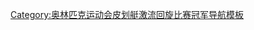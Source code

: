 {{Navbox
| name = 奥林匹克运动会皮划艇激流回旋比赛男子单人划艇冠军
| title  = [[File:Olympic rings.svg|30px]] [[奧林匹克運動會輕艇獎牌得主列表 (男子)|奥林匹克运动会皮划艇激流回旋比赛男子单人划艇冠军]]
| titlestyle = background:gold;
| listclass = hlist
| list1 = 
* [[Canoeing at the 1972 Summer Olympics – Men's slalom C-1|1972]]：{{flagIOCathlete|[[赖因哈德·艾本]]|GDR|1972年夏季}}
* [[Canoeing at the 1992 Summer Olympics – Men's slalom C-1|1992]]：{{flagIOCathlete|[[卢卡什·波勒特]]|TCH|1992年夏季}}
* [[Canoeing at the 1996 Summer Olympics – Men's slalom C-1|1996]]：{{flagIOCathlete|[[米哈尔·马尔季坎]]|SVK|1996年夏季}}
* [[Canoeing at the 2000 Summer Olympics – Men's slalom C-1|2000]]：{{flagIOCathlete|[[托尼·埃斯坦盖]]|FRA|2000年夏季}}
* [[Canoeing at the 2004 Summer Olympics – Men's slalom C-1|2004]]：{{flagIOCathlete|[[托尼·埃斯坦盖]]|FRA|2004年夏季}}
* [[2008年夏季奧林匹克運動會皮划艇比賽—男子單人划艇激流迴旋|2008]]：{{flagIOCathlete|[[米哈尔·马尔季坎]]|SVK|2008年夏季}}
* [[2012年夏季奧林匹克運動會輕艇男子單人加拿大式艇輕艇激流|2012]]：{{flagIOCathlete|[[托尼·埃斯坦盖]]|FRA|2012年夏季}}
* [[2016年夏季奧林匹克運動會男子單人加拿大式艇輕艇激流比賽|2016]]：{{flagIOCathlete|[[德尼·加爾戈·沙尼]]|FRA|2016年夏季}}
* [[2020年夏季奧林匹克運動會男子單人加拿大式艇輕艇激流比賽|2020]]：{{flagIOCathlete|[[本亚明·萨夫舍克]]|SLO|2020年夏季}}

}}<noinclude>
[[Category:奥林匹克运动会皮划艇激流回旋比赛冠军导航模板]]
</noinclude>